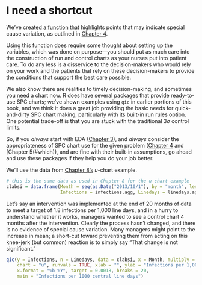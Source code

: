 # I need a shortcut

We've [created a function](#ggspc) that highlights points that may indicate special cause variation, as outlined in [Chapter 4](#guidelines).  

Using this function does require some thought about setting up the variables, which was done on purpose---you should put as much care into the construction of run and control charts as your nurses put into patient care. To do any less is a disservice to the decision-makers who would rely on your work and the patients that rely on these decision-makers to provide the conditions that support the best care possible.  

We also know there are realities to timely decision-making, and sometimes you need a chart now. R does have several packages that provide ready-to-use SPC charts; we've shown examples using `qic` in earlier portions of this book, and we think it does a great job providing the basic needs for quick-and-dirty SPC chart making, particularly with its built-in run rules option. One potential trade-off is that you are stuck with the traditional 3$\sigma$ control limits.  

So, if you *always* start with EDA ([Chapter 3](#where)), and *always* consider the appropriateness of SPC chart use for the given problem ([Chapter 4](#guidelines) and [Chapter 5(#which)), and are fine with their built-in assumptions, go ahead and use these packages if they help you do your job better.  

We'll use the data from [Chapter 8's](#attribute) *u*-chart example.  

```r
# this is the same data as used in Chapter 8 for the u chart example
clabsi = data.frame(Month = seq(as.Date("2013/10/1"), by = "month", length.out = 24),
                    Infections = infections.agg, Linedays = linedays.agg)
```

Let's say an intervention was implemented at the end of 20 months of data to meet a target of 1.8 infections per 1,000 line days, and in a hurry to understand whether it works, managers wanted to see a control chart 4 months after the intervention. Clearly the process hasn't changed, and there is no evidence of special cause variation. Many managers might point to the increase in mean; a short-cut toward preventing them from acting on this knee-jerk (but common) reaction is to simply say "That change is not significant."  

```r
qic(y = Infections, n = Linedays, data = clabsi, x = Month, multiply = 1000, 
    chart = "u", runvals = TRUE, xlab = "", ylab = "Infections per 1,000 line days", 
    x.format = "%b %Y", target = 0.0018, breaks = 20, 
    main = "Infections per 1000 central line days")
```
